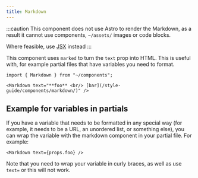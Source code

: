 ```yaml
---
title: Markdown
---
```


:::caution
This component does not use Astro to render the Markdown, as a result it cannot use components, `~/assets/` images or code blocks.

Where feasible, use [JSX](/style-guide/components/render/#properties-in-markdown-syntax) instead
:::

This component uses `marked` to turn the `text` prop into HTML. This is useful with, for example partial files that have variables you need to format.

```mdx live
import { Markdown } from "~/components";

<Markdown text="**foo** <br/> [bar](/style-guide/components/markdown/)" />
```

## Example for variables in partials

If you have a variable that needs to be formatted in any special way (for example, it needs to be a URL, an unordered list, or something else), you can wrap the variable with the markdown component in your partial file. For example:

```mdx
<Markdown text={props.foo} />
```

Note that you need to wrap your variable in curly braces, as well as use `text=` or this will not work.